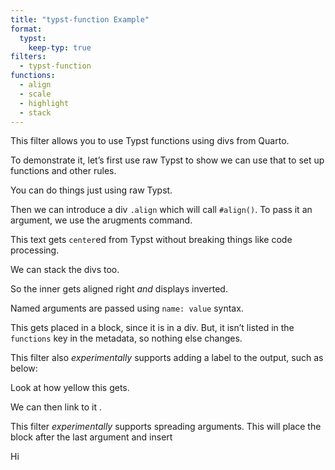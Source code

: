 ```yaml
---
title: "typst-function Example"
format:
  typst:
    keep-typ: true
filters:
  - typst-function
functions:
  - align
  - scale
  - highlight
  - stack
---
```


This filter allows you to use Typst functions using divs from Quarto.

To demonstrate it, let's first use raw Typst to show we can use that to set up functions and other rules.

```{=typst}
#show "Typst": set text(fill: gradient.radial(..color.map.rainbow))
```

You can do things just using raw Typst.

```{=typst}
#quote("This just gets passed to Typst directly.")
```

Then we can introduce a div `.align` which will call `#align()`. To pass it an argument, we use the arugments command.

::: {.align arguments="center"}
This text gets `center`ed from Typst without breaking things like code processing.
:::

:::: {.align arguments="right"}
We can stack the divs too.

::: {.scale arguments="x: -100%"}
So the inner gets aligned right *and* displays inverted.
:::

Named arguments are passed using `name: value` syntax.

::::

::: {.some-other-fn}
This gets placed in a block, since it is in a div. But, it isn't listed in the `functions` key in the metadata, so nothing else changes.
:::

This filter also *experimentally* supports adding a label to the output, such as below:

::: {.highlight label=block-highlight}
Look at how yellow this gets.
:::

We can then link to it `#link(<block-highlight>)[like so]`{=typst}.

This filter *experimentally* supports spreading arguments. This will place the block after the last argument and insert

::: {.stack arguments="dir: ltr, spacing:1fr, ..range(16).map(i=>rotate(24deg*i)" spread=true}
Hi
:::
